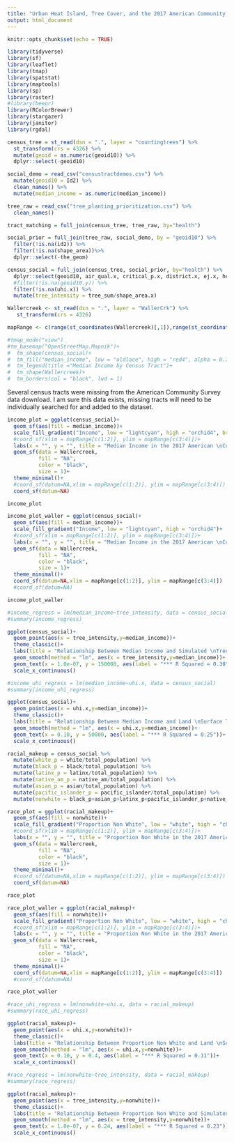 ```yaml
---
title: "Urban Heat Island, Tree Cover, and the 2017 American Community Survey"
output: html_document
---
```


```r
knitr::opts_chunk$set(echo = TRUE)
```


```r
library(tidyverse)
library(sf)
library(leaflet)
library(tmap)
library(spatstat)
library(maptools)
library(sp)
library(raster)
#library(beepr)
library(RColorBrewer)
library(stargazer)
library(janitor)
library(rgdal)

```

```r
census_tree = st_read(dsn = ".", layer = "countingtrees") %>%
  st_transform(crs = 4326) %>% 
  mutate(geoid = as.numeric(geoid10)) %>% 
  dplyr::select(-geoid10)

social_demo = read_csv("censustractdemos.csv") %>% 
  mutate(geoid10 = Id2) %>% 
  clean_names() %>% 
  mutate(median_income = as.numeric(median_income))
```


```r
tree_raw = read_csv("tree_planting_prioritization.csv") %>% 
  clean_names()

tract_matching = full_join(census_tree, tree_raw, by="health")

social_prior = full_join(tree_raw, social_demo, by = "geoid10") %>% 
  filter(!is.na(id2)) %>% 
  filter(!is.na(shape_area))%>% 
  dplyr::select(-the_geom) 

census_social = full_join(census_tree, social_prior, by="health") %>% 
  dplyr::select(geoid10, air_qual.x, critical_p.x, district.x, ej.x, health, preserve.x, replenish.x, score.x, shape_area.x, uhi.x, water_qual.x, tree_sum, total_population, median_income, commuting, x62andover, white, black, native_am, asian, pacific_islander, latinx) %>% 
  #filter(!is.na(geoid10.y)) %>% 
  filter(!is.na(uhi.x)) %>% 
  mutate(tree_intensity = tree_sum/shape_area.x)
```


```r

Wallercreek <- st_read(dsn = ".", layer = "WallerCrk") %>% 
   st_transform(crs = 4326) 

mapRange <- c(range(st_coordinates(Wallercreek)[,1]),range(st_coordinates(Wallercreek)[,2]))

```


```r
#tmap_mode("view")
#tm_basemap("OpenStreetMap.Mapnik")+
#  tm_shape(census_social)+
#  tm_fill("median_income", low = "oldlace", high = "red4", alpha = 0.7)+
#  tm_legend(title ="Median Income by Census Tract")+
#  tm_shape(Wallercreek)+
#  tm_borders(col = "black", lwd = 1)
```


Several census tracts were missing from the American Community Survey data download. I am sure this data exists, missing tracts will need to be individually searched for and added to the dataset. 
```r
income_plot = ggplot(census_social)+
  geom_sf(aes(fill = median_income))+
  scale_fill_gradient("Income", low = "lightcyan", high = "orchid4", breaks=c(50000, 100000, 150000, 200000), labels=c("$50,000","$100,000","$150,000","$200,000"))+
  #coord_sf(xlim = mapRange[c(1:2)], ylim = mapRange[c(3:4)])+
  labs(x = "", y = "", title = "Median Income in the 2017 American \nCommunity Survey by Census Tract")+
  geom_sf(data = Wallercreek, 
          fill = "NA", 
          color = "black", 
          size = 1)+
  theme_minimal()+
  #coord_sf(datum=NA,xlim = mapRange[c(1:2)], ylim = mapRange[c(3:4)])
  coord_sf(datum=NA)

income_plot 
```


```r
income_plot_waller = ggplot(census_social)+
  geom_sf(aes(fill = median_income))+
  scale_fill_gradient("Income", low = "lightcyan", high = "orchid4")+
  #coord_sf(xlim = mapRange[c(1:2)], ylim = mapRange[c(3:4)])+
  labs(x = "", y = "", title = "Median Income in the 2017 American \nCommunity Survey by Census Tract")+
  geom_sf(data = Wallercreek, 
          fill = "NA", 
          color = "black", 
          size = 1)+
  theme_minimal()+
  coord_sf(datum=NA,xlim = mapRange[c(1:2)], ylim = mapRange[c(3:4)])
  #coord_sf(datum=NA)

income_plot_waller 
```


```r
#income_regress = lm(median_income~tree_intensity, data = census_social)
#summary(income_regress)

ggplot(census_social)+
  geom_point(aes(x = tree_intensity,y=median_income))+
  theme_classic()+
  labs(title = "Relationship Between Median Income and Simulated \nTree Canopy by Austin Census Tract", y = "Median Income in 2017", x = "Simulated Tree Intensity")+
  geom_smooth(method = "lm", aes(x = tree_intensity,y=median_income))+
  geom_text(x = 1.0e-07, y = 150000, aes(label = "*** R Squared = 0.30"))+
  scale_x_continuous()

```
```r
#income_uhi_regress = lm(median_income~uhi.x, data = census_social)
#summary(income_uhi_regress)

ggplot(census_social)+
  geom_point(aes(x = uhi.x,y=median_income))+
  theme_classic()+
  labs(title = "Relationship Between Median Income and Land \nSurface Temperature by Austin Census Tract", y = "Median Income in 2017", x = "Comparative Land Surface Temperature")+
  geom_smooth(method = "lm", aes(x = uhi.x,y=median_income))+
  geom_text(x = 0.10, y = 50000, aes(label = "*** R Squared = 0.25"))+
  scale_x_continuous()
```


```r
racial_makeup = census_social %>% 
  mutate(white_p = white/total_population) %>% 
  mutate(black_p = black/total_population) %>% 
  mutate(latinx_p = latinx/total_population) %>% 
  mutate(native_am_p = native_am/total_population) %>% 
  mutate(asian_p = asian/total_population) %>% 
  mutate(pacific_islander_p = pacific_islander/total_population) %>% 
  mutate(nonwhite = black_p+asian_p+latinx_p+pacific_islander_p+native_am_p)
```


```r
race_plot = ggplot(racial_makeup)+
  geom_sf(aes(fill = nonwhite))+
  scale_fill_gradient("Proportion Non White", low = "white", high = "chocolate")+
  #coord_sf(xlim = mapRange[c(1:2)], ylim = mapRange[c(3:4)])+
  labs(x = "", y = "", title = "Proportion Non White in the 2017 American \nCommunity Survey by Census Tract")+
  geom_sf(data = Wallercreek, 
          fill = "NA", 
          color = "black", 
          size = 1)+
  theme_minimal()+
  #coord_sf(datum=NA,xlim = mapRange[c(1:2)], ylim = mapRange[c(3:4)])
  coord_sf(datum=NA)

race_plot
```

```r
race_plot_waller = ggplot(racial_makeup)+
  geom_sf(aes(fill = nonwhite))+
  scale_fill_gradient("Proportion Non White", low = "white", high = "chocolate")+
  #coord_sf(xlim = mapRange[c(1:2)], ylim = mapRange[c(3:4)])+
  labs(x = "", y = "", title = "Proportion Non White in the 2017 American \nCommunity Survey by Census Tract")+
  geom_sf(data = Wallercreek, 
          fill = "NA", 
          color = "black", 
          size = 1)+
  theme_minimal()+
  coord_sf(datum=NA,xlim = mapRange[c(1:2)], ylim = mapRange[c(3:4)])
  #coord_sf(datum=NA)

race_plot_waller
```


```r
#race_uhi_regress = lm(nonwhite~uhi.x, data = racial_makeup)
#summary(race_uhi_regress)

ggplot(racial_makeup)+
  geom_point(aes(x = uhi.x,y=nonwhite))+
  theme_classic()+
  labs(title = "Relationship Between Proportion Non White and Land \nSurface Temperature by Austin Census Tract", y = "Proportion Non White in 2017", x = "Comparative Land Surface Temperature")+
  geom_smooth(method = "lm", aes(x = uhi.x,y=nonwhite))+
  geom_text(x = 0.10, y = 0.4, aes(label = "*** R Squared = 0.11"))+
  scale_x_continuous()
```

```r
#race_regress = lm(nonwhite~tree_intensity, data = racial_makeup)
#summary(race_regress)

ggplot(racial_makeup)+
  geom_point(aes(x = tree_intensity,y=nonwhite))+
  theme_classic()+
  labs(title = "Relationship Between Proportion Non White and Simulated \nTree Canopy by Austin Census Tract", y = "Proportion Non White in 2017", x = "Simulated Tree Intensity")+
  geom_smooth(method = "lm", aes(x = tree_intensity,y=nonwhite))+
  geom_text(x = 1.0e-07, y = 0.24, aes(label = "*** R Squared = 0.23"))+
  scale_x_continuous()
```

